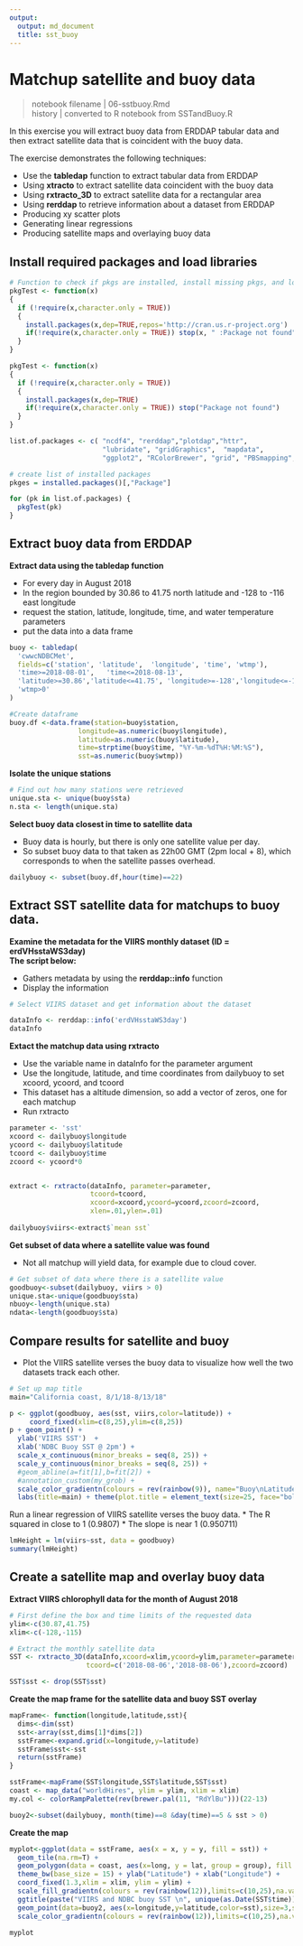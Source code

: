 ```yaml
---
output:
  output: md_document
  title: sst_buoy
---
```


# Matchup satellite and buoy data
>notebook filename | 06-sstbuoy.Rmd  
history | converted to R notebook from SSTandBuoy.R  

In this exercise you will extract buoy data from ERDDAP tabular data and then extract satellite data that is coincident with the buoy data. 

The exercise demonstrates the following techniques:  

* Use the **tabledap** function to extract tabular data from ERDDAP  
* Using **xtracto** to extract satellite data coincident with the buoy data  
* Using **rxtracto_3D** to extract satellite data for a rectangular area  
* Using **rerddap** to retrieve information about a dataset from ERDDAP  
* Producing xy scatter plots  
* Generating linear regressions  
* Producing satellite maps and overlaying buoy data  

## Install required packages and load libraries  

```r

# Function to check if pkgs are installed, install missing pkgs, and load
pkgTest <- function(x)
{
  if (!require(x,character.only = TRUE))
  {
    install.packages(x,dep=TRUE,repos='http://cran.us.r-project.org')
    if(!require(x,character.only = TRUE)) stop(x, " :Package not found")
  }
}

pkgTest <- function(x)
{
  if (!require(x,character.only = TRUE))
  {
    install.packages(x,dep=TRUE)
    if(!require(x,character.only = TRUE)) stop("Package not found")
  }
}

list.of.packages <- c( "ncdf4", "rerddap","plotdap","httr",
                       "lubridate", "gridGraphics",  "mapdata",
                       "ggplot2", "RColorBrewer", "grid", "PBSmapping", "rerddapXtracto")

# create list of installed packages
pkges = installed.packages()[,"Package"]

for (pk in list.of.packages) {
  pkgTest(pk)
}

```

## Extract buoy data from ERDDAP  
**Extract data using the tabledap function**  

* For every day in August 2018  
* In the region bounded by 30.86 to 41.75 north latitude and -128 to -116 east longitude  
* request the station, latitude, longitude, time, and water temperature parameters  
* put the data into a data frame  

```r
buoy <- tabledap(
  'cwwcNDBCMet', 
  fields=c('station', 'latitude',  'longitude', 'time', 'wtmp'), 
  'time>=2018-08-01',   'time<=2018-08-13', 
  'latitude>=30.86','latitude<=41.75', 'longitude>=-128','longitude<=-116',
  'wtmp>0'
)

#Create dataframe 
buoy.df <-data.frame(station=buoy$station,
                 longitude=as.numeric(buoy$longitude),
                 latitude=as.numeric(buoy$latitude),
                 time=strptime(buoy$time, "%Y-%m-%dT%H:%M:%S"),
                 sst=as.numeric(buoy$wtmp))

```

**Isolate the unique stations**  

```r
# Find out how many stations were retrieved
unique.sta <- unique(buoy$sta)
n.sta <- length(unique.sta)

```

**Select buoy data closest in time to satellite data**  

* Buoy data is hourly, but there is only one satellite value per day.  
* So subset buoy data to that taken as 22h00 GMT (2pm local + 8), which corresponds to when the satellite passes overhead.  

```r
dailybuoy <- subset(buoy.df,hour(time)==22)
```

## Extract SST satellite data for matchups to buoy data.

**Examine the metadata for the VIIRS monthly dataset (ID = erdVHsstaWS3day)**  
**The script below:**  

* Gathers metadata by using the **rerddap::info** function
* Display the information  

```r
# Select VIIRS dataset and get information about the dataset 

dataInfo <- rerddap::info('erdVHsstaWS3day')
dataInfo

```
**Extact the matchup data using rxtracto**  

* Use the variable name in dataInfo for the parameter argument
* Use the longitude, latitude, and time coordinates from dailybuoy to set xcoord, ycoord, and tcoord
* This dataset has a altitude dimension, so add a vector of zeros, one for each matchup
* Run rxtracto

```r
parameter <- 'sst'
xcoord <- dailybuoy$longitude
ycoord <- dailybuoy$latitude
tcoord <- dailybuoy$time
zcoord <- ycoord*0


extract <- rxtracto(dataInfo, parameter=parameter, 
                    tcoord=tcoord,
                    xcoord=xcoord,ycoord=ycoord,zcoord=zcoord,
                    xlen=.01,ylen=.01)
                     
dailybuoy$viirs<-extract$`mean sst`

```

**Get subset of data where a satellite value was found**  

* Not all matchup will yield data, for example due to cloud cover.  

```r
# Get subset of data where there is a satellite value 
goodbuoy<-subset(dailybuoy, viirs > 0)
unique.sta<-unique(goodbuoy$sta)
nbuoy<-length(unique.sta)
ndata<-length(goodbuoy$sta)
```
## Compare results for satellite and buoy
* Plot the VIIRS satellite verses the buoy data to visualize how well the two datasets track each other.

```r
# Set up map title 
main="California coast, 8/1/18-8/13/18"   

p <- ggplot(goodbuoy, aes(sst, viirs,color=latitude)) + 
     coord_fixed(xlim=c(8,25),ylim=c(8,25)) 
p + geom_point() + 
  ylab('VIIRS SST')  + 
  xlab('NDBC Buoy SST @ 2pm') +
  scale_x_continuous(minor_breaks = seq(8, 25)) + 
  scale_y_continuous(minor_breaks = seq(8, 25)) + 
  #geom_abline(a=fit[1],b=fit[2]) +
  #annotation_custom(my_grob) + 
  scale_color_gradientn(colours = rev(rainbow(9)), name="Buoy\nLatitude") +
  labs(title=main) + theme(plot.title = element_text(size=25, face="bold", vjust=2)) 

```

Run a linear regression of VIIRS satellite verses the buoy data. 
* The R squared in close to 1 (0.9807)
* The slope is near 1 (0.950711)
```r
lmHeight = lm(viirs~sst, data = goodbuoy)
summary(lmHeight)
```
## Create a satellite map and overlay buoy data
**Extract VIIRS chlorophyll data for the month of August 2018**


```r
# First define the box and time limits of the requested data 
ylim<-c(30.87,41.75)
xlim<-c(-128,-115)

# Extract the monthly satellite data
SST <- rxtracto_3D(dataInfo,xcoord=xlim,ycoord=ylim,parameter=parameter, 
                   tcoord=c('2018-08-06','2018-08-06'),zcoord=zcoord)

SST$sst <- drop(SST$sst)
```

**Create the map frame for the satellite data and buoy SST overlay**  

```r
mapFrame<- function(longitude,latitude,sst){
  dims<-dim(sst)
  sst<-array(sst,dims[1]*dims[2])
  sstFrame<-expand.grid(x=longitude,y=latitude)
  sstFrame$sst<-sst
  return(sstFrame)
}

sstFrame<-mapFrame(SST$longitude,SST$latitude,SST$sst)
coast <- map_data("worldHires", ylim = ylim, xlim = xlim)
my.col <- colorRampPalette(rev(brewer.pal(11, "RdYlBu")))(22-13) 

buoy2<-subset(dailybuoy, month(time)==8 &day(time)==5 & sst > 0)
```

**Create the map**  

```r

myplot<-ggplot(data = sstFrame, aes(x = x, y = y, fill = sst)) +
  geom_tile(na.rm=T) +
  geom_polygon(data = coast, aes(x=long, y = lat, group = group), fill = "grey80") +
  theme_bw(base_size = 15) + ylab("Latitude") + xlab("Longitude") +
  coord_fixed(1.3,xlim = xlim, ylim = ylim) +
  scale_fill_gradientn(colours = rev(rainbow(12)),limits=c(10,25),na.value = NA) +
  ggtitle(paste("VIIRS and NDBC buoy SST \n", unique(as.Date(SST$time)))) +
  geom_point(data=buoy2, aes(x=longitude,y=latitude,color=sst),size=3,shape=21,color="black") + 
  scale_color_gradientn(colours = rev(rainbow(12)),limits=c(10,25),na.value ="grey20", guide=FALSE) 
  
myplot
```
